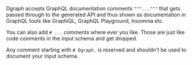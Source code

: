 Dgraph accepts GraphQL documentation comments `"""..."""`  that gets passed through to the generated API and thus shown as documentation in GraphQL tools like GraphiQL, GraphQL Playground, Insomnia etc.

You can also add `# ...` comments where ever you like.  Those are just like code comments in the input schema and get dropped.  

Any comment starting with `# Dgraph.` is reserved and shouldn't be used to document your input schema.

